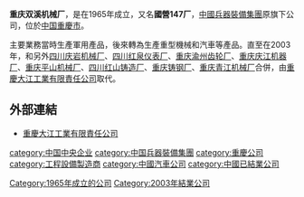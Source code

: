 '''重庆双溪机械厂'''，是在1965年成立，又名'''國營147厂'''，[[中國兵器裝備集團|中國兵器裝備集團]]原旗下公司，位於[[中国|中国]][[重慶市|重慶市]]。

主要業務當時生產軍用產品，後來轉為生產重型機械和汽車等產品。直至在2003年，和另外[[四川庆岩机械厂|四川庆岩机械厂]]、[[四川红泉仪表厂|四川红泉仪表厂]]、[[重庆渝州齿轮厂|重庆渝州齿轮厂]]、[[重庆庆江机器厂|重庆庆江机器厂]]、[[重庆平山机械厂|重庆平山机械厂]]、[[四川红山铸造厂|四川红山铸造厂]]、[[重庆铸钢厂|重庆铸钢厂]]、[[重庆青江机械厂|重庆青江机械厂]]合併，由[[重慶大江工業有限責任公司|重慶大江工業有限責任公司]]取代。

==外部連結==
*[https://web.archive.org/web/20181203111215/http://www.cqdjgy.com/ 重慶大江工業有限責任公司]
 
[[category:中国中央企业|category:中国中央企业]]
[[category:中国兵器裝備集團|category:中国兵器裝備集團]]
[[category:重慶公司|category:重慶公司]]
[[category:工程設備製造商|category:工程設備製造商]]
[[category:中國汽車公司|category:中國汽車公司]]
[[category:中國已結業公司|category:中國已結業公司]]
[[Category:1965年成立的公司|Category:1965年成立的公司]]
[[Category:2003年結業公司|Category:2003年結業公司]]